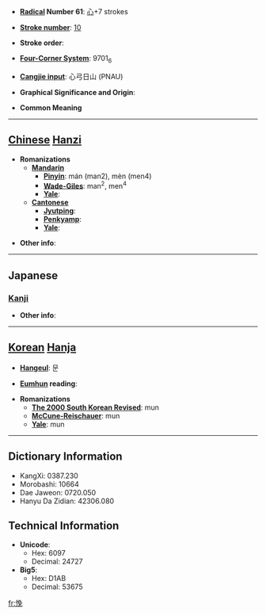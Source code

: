 * '''[[Wiktionary:Chinese radical index| Radical]] Number 61''': [[Wiktionary:Chinese radical index 心|心]]+7 strokes

* '''[[Wiktionary:Chinese total strokes index|Stroke number]]''': [[Wiktionary:Chinese total strokes index 10|10]]

* '''Stroke order''': 

* '''[[Wiktionary:Chinese four corner index|Four-Corner System]]''': 9701<sub>6</sub>

* '''[[Wiktionary:Chinese Cangjie index|Cangjie input]]''': 心弓日山 (PNAU)

* '''Graphical Significance and Origin''': 

* '''Common Meaning'''

----

== [[Chinese]] [[Hanzi]] ==

* '''Romanizations'''
** '''[[Mandarin]]'''
*** '''[[Pinyin]]''': mán (man2), mèn (men4)
*** '''[[Wade-Giles]]''': man<sup>2</sup>, men<sup>4</sup>
*** '''[[Yale]]''': 
** '''[[Cantonese]]'''
*** '''[[Jyutping]]''':
*** '''[[Penkyamp]]''': 
*** '''[[Yale]]''': 

* '''Other info''': 

----

==Japanese==
===[[Kanji]]===
{{kanji|on readings=[[ばん]] (ban)|kun readings=}}

* '''Other info''':  

----

== [[Korean]] [[Hanja]] ==

* '''[[Hangeul]]''': 문

* '''[[Eumhun]] reading''': 

* '''Romanizations'''
** '''[[The 2000 South Korean Revised Romanization|The 2000 South Korean Revised]]''': mun
** '''[[McCune-Reischauer]]''': mun
** '''[[Yale]]''': mun

----

== Dictionary Information ==

* KangXi: 0387.230
* Morobashi: 10664
* Dae Jaweon: 0720.050
* Hanyu Da Zidian: 42306.080

== Technical Information ==

* '''Unicode''':
** Hex: 6097
** Decimal: 24727
* '''Big5''':
** Hex: D1AB
** Decimal: 53675

[[fr:悗]]